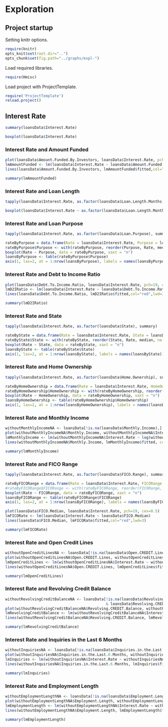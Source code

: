 Exploration
===========

Project startup
---------------

Setting knitr options.

``` {r knitr_options}
require(knitr)
opts_knit$set(root.dir="..")
opts_chunk$set(fig.path="../graphs/expl-")
```

Load required libraries.
```{r load_libraries, warning=FALSE}
require(Hmisc)
```
Load project with ProjectTemplate.

```{r load_project, warning=FALSE}
require('ProjectTemplate')
reload.project()
```

Interest Rate
-------------

```{r rate_summary}
summary(loansData$Interest.Rate)
```

```{r rate_boxplot, fig.height=5, fig.width=5}
boxplot(loansData$Interest.Rate)
```

### Interest Rate and Amount Funded

```{r rate_funded_plot, fig.height=5, fig.width=5}
plot(loansData$Amount.Funded.By.Investors, loansData$Interest.Rate, pch=19, cex=0.5)
lmAmountFunded <- lm(loansData$Interest.Rate ~ loansData$Amount.Funded.By.Investors)
lines(loansData$Amount.Funded.By.Investors, lmAmountFunded$fitted,col="red",lwd=3)
```

```{r rate_funded_lm_summary}
summary(lmAmountFunded)
```

### Interest Rate and Loan Length

```{r rate_length_summary}
tapply(loansData$Interest.Rate, as.factor(loansData$Loan.Length.Months), summary)
```

```{r rate_length_boxplot, fig.height=5, fig.width=5}
boxplot(loansData$Interest.Rate ~ as.factor(loansData$Loan.Length.Months))
```

### Interest Rate and Loan Purpose

```{r rate_purpose_summary}
tapply(loansData$Interest.Rate, as.factor(loansData$Loan.Purpose), summary)
```

```{r rate_purpose_boxplot, fig.height=5, fig.width=10}
rateByPurpose = data.frame(Rate = loansData$Interest.Rate, Purpose = loansData$Loan.Purpose)
rateByPurpose$Purpose <- with(rateByPurpose, reorder(Purpose, Rate, median, na.rm = TRUE))
boxplot(Rate ~ Purpose, data = rateByPurpose, xaxt = "n")
loansByPurpose <- table(rateByPurpose$Purpose)
axis(1, las=2, at = 1:nrow(loansByPurpose), labels = names(loansByPurpose))
```

### Interest Rate and Debt to Income Ratio

```{r rate_diratio_plot, fig.height=5, fig.width=5}
plot(loansData$Debt.To.Income.Ratio, loansData$Interest.Rate, pch=19, cex=0.5)
lmD2IRatio <- lm(loansData$Interest.Rate ~ loansData$Debt.To.Income.Ratio)
lines(loansData$Debt.To.Income.Ratio, lmD2IRatio$fitted,col="red",lwd=3)
```

```{r rate_diratio_lm_summary}
summary(lmD2IRatio)
```

### Interest Rate and State

```{r rate_state_summary}
tapply(loansData$Interest.Rate, as.factor(loansData$State), summary)
```

```{r rate_state_boxplot, fig.height=5, fig.width=10}
rateByState = data.frame(Rate = loansData$Interest.Rate, State = loansData$State)
rateByState$State <- with(rateByState, reorder(State, Rate, median, na.rm = TRUE))
boxplot(Rate ~ State, data = rateByState, xaxt = "n")
loansByState <- table(rateByState$State)
axis(1, las=2, at = 1:nrow(loansByState), labels = names(loansByState))
```

### Interest Rate and Home Ownership

```{r rate_ownership_summary}
tapply(loansData$Interest.Rate, as.factor(loansData$Home.Ownership), summary)
```

```{r rate_ownership_boxplot, fig.height=5, fig.width=10}
rateByHomeOwnership = data.frame(Rate = loansData$Interest.Rate, HomeOwnership = loansData$Home.Ownership)
rateByHomeOwnership$HomeOwnership <- with(rateByHomeOwnership, reorder(HomeOwnership, Rate, median, na.rm = TRUE))
boxplot(Rate ~ HomeOwnership, data = rateByHomeOwnership, xaxt = "n")
loansByHomeOwnership <- table(rateByHomeOwnership$HomeOwnership)
axis(1, las=2, at = 1:nrow(loansByHomeOwnership), labels = names(loansByHomeOwnership))
```

### Interest Rate and Monthly Income

```{r rate_income_plot, fig.height=5, fig.width=5}
withoutMonthlyIncomeNA <- loansData[!is.na(loansData$Monthly.Income),]
plot(withoutMonthlyIncomeNA$Monthly.Income, withoutMonthlyIncomeNA$Interest.Rate, pch=19, cex=0.5, log="x")
lmMonthlyIncome <- lm(withoutMonthlyIncomeNA$Interest.Rate ~ log(withoutMonthlyIncomeNA$Monthly.Income))
lines(withoutMonthlyIncomeNA$Monthly.Income, lmMonthlyIncome$fitted, col="red", lwd=3)
```

```{r rate_income_lm_summary}
summary(lmMonthlyIncome)
```

### Interest Rate and FICO Range

```{r rate_fico_summary}
tapply(loansData$Interest.Rate, as.factor(loansData$FICO.Range), summary)
```

```{r rate_fico_boxplot, fig.height=5, fig.width=10}
rateByFICORange = data.frame(Rate = loansData$Interest.Rate, FICORange = loansData$FICO.Range)
#rateByFICORange$FICORange <- with(rateByFICORange, reorder(FICORange, Rate, median, na.rm = TRUE))
boxplot(Rate ~ FICORange, data = rateByFICORange, xaxt = "n")
loansByFICORange <- table(rateByFICORange$FICORange)
axis(1, las=2, at = 1:nrow(loansByFICORange), labels = names(loansByFICORange))
```

```{r rate_fico_median_plot, fig.height=5, fig.width=5}
plot(loansData$FICO.Median, loansData$Interest.Rate, pch=19, cex=0.5)
lmFICORate <- lm(loansData$Interest.Rate ~ loansData$FICO.Median)
lines(loansData$FICO.Median, lmFICORate$fitted,col="red",lwd=3)
```

```{r rate_fico_median_lm_summary}
summary(lmFICORate)
```

### Interest Rate and Open Credit Lines

```{r rate_lines_plot, fig.height=5, fig.width=5}
withoutOpenCreditLinesNA <- loansData[!is.na(loansData$Open.CREDIT.Lines),]
plot(withoutOpenCreditLinesNA$Open.CREDIT.Lines, withoutOpenCreditLinesNA$Interest.Rate, pch=19, cex=0.5)
lmOpenCreditLines <- lm(withoutOpenCreditLinesNA$Interest.Rate ~ withoutOpenCreditLinesNA$Open.CREDIT.Lines)
lines(withoutOpenCreditLinesNA$Open.CREDIT.Lines, lmOpenCreditLines$fitted,col="red",lwd=3)
```

```{r rate_lines_lm_summary}
summary(lmOpenCreditLines)
```

### Interest Rate and Revolving Credit Balance

```{r rate_revolving_plot, fig.height=5, fig.width=5}
withoutRevolvingCreditBalanceNA <- loansData[!is.na(loansData$Revolving.CREDIT.Balance)
                                             & loansData$Revolving.CREDIT.Balance > 0,]
plot(withoutRevolvingCreditBalanceNA$Revolving.CREDIT.Balance, withoutRevolvingCreditBalanceNA$Interest.Rate, pch=19, cex=0.5, log="x")
lmRevolvingCreditBalance <- lm(withoutRevolvingCreditBalanceNA$Interest.Rate ~ log(withoutRevolvingCreditBalanceNA$Revolving.CREDIT.Balance))
lines(withoutRevolvingCreditBalanceNA$Revolving.CREDIT.Balance, lmRevolvingCreditBalance$fitted, col="red", lwd=3)
```

```{r rate_revolving_lm_summary}
summary(lmRevolvingCreditBalance)
```

### Interest Rate and Inquiries in the Last 6 Months

```{r rate_inquiries_plot, fig.height=5, fig.width=5}
withoutInquiriesNA <- loansData[!is.na(loansData$Inquiries.in.the.Last.6.Months),]
plot(withoutInquiriesNA$Inquiries.in.the.Last.6.Months, withoutInquiriesNA$Interest.Rate, pch=19, cex=0.5)
lmInquiries <- lm(withoutInquiriesNA$Interest.Rate ~ withoutInquiriesNA$Inquiries.in.the.Last.6.Months)
lines(withoutInquiriesNA$Inquiries.in.the.Last.6.Months, lmInquiries$fitted, col="red", lwd=3)
```

```{r rate_inquiries_lm_summary}
summary(lmInquiries)
```

### Interest Rate and Employment Length

```{r rate_employment_plot, fig.height=5, fig.width=5}
withoutEmploymentLengthNA <- loansData[!is.na(loansData$Employment.Length),]
plot(withoutEmploymentLengthNA$Employment.Length, withoutEmploymentLengthNA$Interest.Rate, pch=19, cex=0.5)
lmEmploymentLength <- lm(withoutEmploymentLengthNA$Interest.Rate ~ withoutEmploymentLengthNA$Employment.Length)
lines(withoutEmploymentLengthNA$Employment.Length, lmEmploymentLength$fitted, col="red", lwd=3)
```

```{r rate_employment_lm_summary}
summary(lmEmploymentLength)
```
